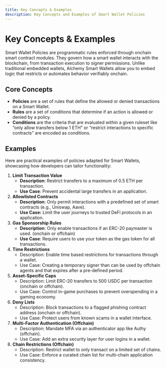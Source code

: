 ```yaml
---
title: Key Concepts & Examples
description: Key Concepts and Examples of Smart Wallet Policies
---
```


# **Key Concepts & Examples**

Smart Wallet Policies are programmatic rules enforced through onchain smart contract modules. They govern how a smart wallet interacts with the blockchain, from transaction execution to signer permissions. Unlike traditional embedded wallets, Alchemy Smart Wallets allow you to embed logic that restricts or automates behavior verifiably onchain.

## **Core Concepts**

- **Policies** are a set of rules that define the allowed or denied transactions on a Smart Wallet.
- **Rules** are a set of conditions that determine if an action is allowed or denied by a policy.
- **Conditions** are the criteria that are evaluated within a given ruleset like “only allow transfers below 1 ETH” or “restrict interactions to specific contracts” are encoded as conditions.

## **Examples**

Here are practical examples of policies adapted for Smart Wallets, showcasing how developers can tailor functionality:

1. **Limit Transaction Value**
   - **Description**: Restrict transfers to a maximum of 0.5 ETH per transaction.
   - **Use Case**: Prevent accidental large transfers in an application.
2. **Allowlisted Contracts**
   - **Description**: Only permit interactions with a predefined set of smart contracts (e.g., Uniswap, Aave).
   - **Use Case:** Limit the user journeys to trusted DeFi protocols in an application.
3. **Gas Sponsorship Rules**
   - **Description**: Only enable transactions if an ERC-20 paymaster is used. (onchain or offchain)
   - **Use Case**: Require users to use your token as the gas token for all transactions.
4. **Time Restrictions**
   - Description: Enable time based restrictions for transactions through a wallet.
   - Use Case: Creating a temporary signer than can be used by offchain agents and that expires after a pre-defined period.
5. **Asset-Specific Caps**
   - Description: Limit ERC-20 transfers to 500 USDC per transaction (onchain or offchain).
   - Use Case: Control in-game purchases to prevent overspending in a gaming economy.
6. **Deny Lists**
   - Description: Block transactions to a flagged phishing contract address (onchain or offchain).
   - Use Case: Protect users from known scams in a wallet interface.
7. **Multi-Factor Authentication (Offchain)**
   - Description: Mandate MFA via an authenticator app like Authy (offchain).
   - Use Case: Add an extra security layer for user logins in a wallet.
8. **Chain Restrictions (Offchain)**
   - Description: Restrict wallet to only transact on a limited set of chains.
   - Use Case: Enforce a curated chain list for multi-chain application consistency.
